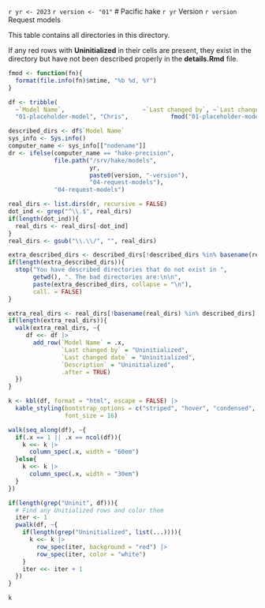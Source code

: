 `r yr <- 2023`
`r version <- "01"`
# Pacific hake `r yr` Version `r version` Request models

This table contains all directories in this directory.

If any red rows with **Uninitialized** in their cells are present, they exist in the directory but have not been described properly in the **details.Rmd** file.

```r
fmod <- function(fn){
  format(file.info(fn)$mtime, "%b %d, %Y")  
}

df <- tribble(
  ~`Model Name`,                      ~`Last changed by`, ~`Last changed date`,                     ~`Description`, 
  "01-placeholder-model", "Chris",            fmod("01-placeholder-model"), "A placeholder for the first real test model")

described_dirs <- df$`Model Name`
sys_info <- Sys.info()
computer_name <- sys_info[["nodename"]]
dr <- ifelse(computer_name == "hake-precision",
             file.path("/srv/hake/models",
                       yr,
                       paste0(version, "-version"),
                       "04-request-models"),
             "04-request-models")

real_dirs <- list.dirs(dr, recursive = FALSE)
dot_ind <- grep("^\\.$", real_dirs)
if(length(dot_ind)){
  real_dirs <- real_dirs[-dot_ind]
}  
real_dirs <- gsub("\\.\\/", "", real_dirs)

extra_described_dirs <- described_dirs[!described_dirs %in% basename(real_dirs)]
if(length(extra_described_dirs)){
  stop("You have described directories that do not exist in ",
       getwd(), ". The bad directories are:\n\n",
       paste(extra_described_dirs, collapse = "\n"),
       call. = FALSE)
}

extra_real_dirs <- real_dirs[!basename(real_dirs) %in% described_dirs]
if(length(extra_real_dirs)){
  walk(extra_real_dirs, ~{
     df <<- df |>
       add_row(`Model Name` = .x,
               `Last changed by` = "Uninitialized",
               `Last changed date` = "Uninitialized",
               `Description` = "Uninitialized",
               .after = TRUE)
  })
}

k <- kbl(df, format = "html", escape = FALSE) |> 
  kable_styling(bootstrap_options = c("striped", "hover", "condensed", "responsive"),
                font_size = 16)

walk(seq_along(df), ~{
  if(.x == 1 || .x == ncol(df)){
    k <<- k |> 
      column_spec(.x, width = "60em")
  }else{
    k <<- k |> 
      column_spec(.x, width = "30em")
  }
})

if(length(grep("Uninit", df))){
  # Find any Unitialized rows and color them
  iter <- 1
  pwalk(df, ~{
    if(length(grep("Uninitialized", list(...)))){
      k <<- k |> 
        row_spec(iter, background = "red") |> 
        row_spec(iter, color = "white")
    }
    iter <<- iter + 1
  })  
}

k
```
